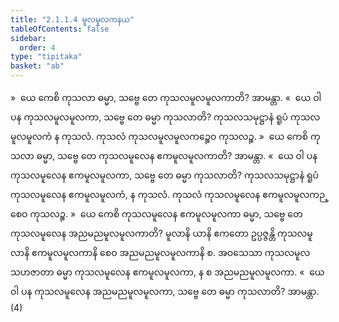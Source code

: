 ```yaml
---
title: "2.1.1.4 မူလမူလကနယ"
tableOfContents: false
sidebar:
  order: 4
type: "tipitaka"
basket: "ab"
---
```



<DynamicBreadcrumb />

<Division number="59">

<Paragraph number="127">
»  ယေ ကေစိ ကုသလာ ဓမ္မာ, သဗ္ဗေ တေ ကုသလမူလမူလကာတိ? အာမန္တာ.
</Paragraph>

<Paragraph number="128">
«  ယေ ဝါ ပန ကုသလမူလမူလကာ, သဗ္ဗေ တေ ဓမ္မာ ကုသလာတိ?
</Paragraph>

<Paragraph number="129">
ကုသလသမုဋ္ဌာနံ ရူပံ ကုသလမူလမူလကံ န ကုသလံ. ကုသလံ ကုသလမူလမူလကဉ္စေဝ ကုသလဉ္စ.
</Paragraph>

</Division>
<Division number="60">

<Paragraph number="130">
»  ယေ ကေစိ ကုသလာ ဓမ္မာ, သဗ္ဗေ တေ ကုသလမူလေန ဧကမူလမူလကာတိ? အာမန္တာ.
</Paragraph>

<Paragraph number="131">
«  ယေ ဝါ ပန ကုသလမူလေန ဧကမူလမူလကာ, သဗ္ဗေ တေ ဓမ္မာ ကုသလာတိ?
</Paragraph>

<Paragraph number="132">
ကုသလသမုဋ္ဌာနံ ရူပံ ကုသလမူလေန ဧကမူလမူလကံ, န ကုသလံ. ကုသလံ ကုသလမူလေန ဧကမူလမူလကဉ္စေဝ ကုသလဉ္စ.
</Paragraph>

</Division>
<Division number="61">

<Paragraph number="133">
»  ယေ ကေစိ ကုသလမူလေန ဧကမူလမူလကာ ဓမ္မာ, သဗ္ဗေ တေ ကုသလမူလေန အညမညမူလမူလကာတိ?
</Paragraph>

<Paragraph number="134">
မူလာနိ ယာနိ ဧကတော ဥပ္ပဇ္ဇန္တိ ကုသလမူလာနိ ဧကမူလမူလကာနိ စေဝ အညမညမူလမူလကာနိ စ. အဝသေသာ ကုသလမူလသဟဇာတာ ဓမ္မာ ကုသလမူလေန ဧကမူလမူလကာ, န စ အညမညမူလမူလကာ.
</Paragraph>

<Paragraph number="135">
«  ယေ ဝါ ပန ကုသလမူလေန အညမညမူလမူလကာ, သဗ္ဗေ တေ ဓမ္မာ ကုသလာတိ? အာမန္တာ. (4)
</Paragraph>
</Division>